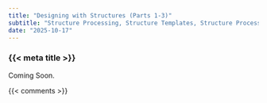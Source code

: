 ```yaml
---
title: "Designing with Structures (Parts 1-3)"
subtitle: "Structure Processing, Structure Templates, Structure Processing Examples, Distance Function, Complex Structures, and Structure Design Practice"
date: "2025-10-17"
---
```


### {{< meta title >}}

Coming Soon.

{{< comments >}}
